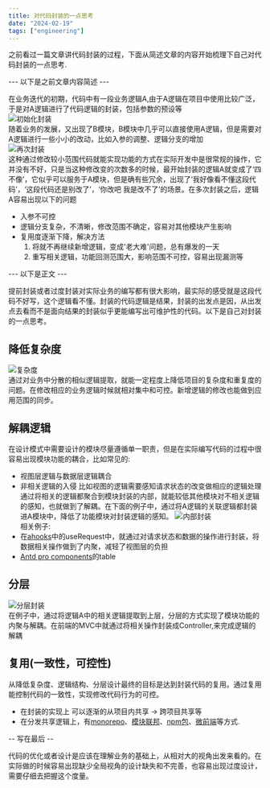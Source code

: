 ```yaml
---
title: 对代码封装的一点思考
date: "2024-02-19"
tags: ["engineering"]
---
```


之前看过一篇文章讲代码封装的过程，下面从简述文章的内容开始梳理下自己对代码封装的一点思考.

--- 以下是之前文章内容简述 ---

在业务迭代的初期，代码中有一段业务逻辑A,由于A逻辑在项目中使用比较广泛，于是对A逻辑进行了代码逻辑的封装，包括参数的预设等  
![初始化封装](/static/images/thoughtStatic/seal/initSeal.jpg)  
随着业务的发展，又出现了B模块，B模块中几乎可以直接使用A逻辑，但是需要对A逻辑进行一些小小的改动，比如入参的调整、逻辑分支的增加  
![再次封装](/static/images/thoughtStatic/seal/moreSeal.jpg)  
这种通过修改较小范围代码就能实现功能的方式在实际开发中是很常规的操作，它并没有不好，只是当这种修改变的次数多的时候，最开始封装的逻辑A就变成了‘四不像’，它似乎可以服务于A模块，但是确有些冗余，出现了‘我好像看不懂这段代码’，‘这段代码还是别改了’，‘你改吧 我是改不了’的场景。在多次封装之后，逻辑A容易出现以下的问题
* 入参不可控
* 逻辑分支复杂，不清晰，修改范围不确定，容易对其他模块产生影响
* 复用度逐渐下降，解决方法
    1. 将就不再继续新增逻辑，变成'老大难'问题，总有爆发的一天
    2. 重写相关逻辑，功能回测范围大，影响范围不可控，容易出现漏测等

--- 以下是正文 --- 

提前封装或者过度封装对实际业务的编写都有很大影响，最实际的感受就是这段代码不好写，这个逻辑看不懂。封装的代码逻辑是结果，封装的出发点是因，从出发点去看而不是面向结果的封装似乎更能编写出可维护性的代码。以下是自己对封装的一点思考。

## 降低复杂度
![复杂度](/static/images/thoughtStatic/seal/difficulty.jpg)  
通过对业务中分散的相似逻辑提取，就能一定程度上降低项目的复杂度和重复度的问题。在修改相应的业务逻辑时候就相对集中和可控。新增逻辑的修改也能做到应用范围的同步。

## 解耦逻辑
在设计模式中需要设计的模块尽量遵循单一职责，但是在实际编写代码的过程中很容易出现模块功能的耦合，比如常见的:
* 视图层逻辑与数据层逻辑耦合
* 非相关逻辑的入侵 比如视图的逻辑需要感知请求状态的改变做相应的逻辑处理  
通过将相关的逻辑都聚合到模块封装的内部，就能较低其他模块对不相关逻辑的感知，也就做到了解耦。在下面的例子中，通过将A逻辑的关联逻辑都封装进A模块中，降低了功能模块对封装逻辑的感知。
![内部封装](/static/images/thoughtStatic/seal/innerSeal.jpg)  
相关例子: 
* 在[ahooks](https://ahooks.js.org/hooks/use-request/index)中的useRequest中，就通过对请求状态和数据的操作进行封装，将数据相关操作做到了内聚，减轻了视图层的负担
* [Antd pro components](https://procomponents.ant.design/components/table#protable)的table

## 分层
![分层封装](/static/images/thoughtStatic/seal/levleSeal.jpg)  
在例子中，通过将逻辑A中的相关逻辑提取到上层，分层的方式实现了模块功能的内聚与解耦。在前端的MVC中就通过将相关操作封装成Controller,来完成逻辑的解耦

## 复用(一致性，可控性)
从降低复杂度、逻辑结构、分层设计最终的目标是达到封装代码的复用。通过复用能控制代码的一致性，实现修改代码行为的可控。
* 在封装的实现上 可以逐渐的从项目内共享 -> 跨项目共享等
* 在分发共享逻辑上，有[monorepo](https://zh.wikipedia.org/wiki/Monorepo)、[模块联邦](https://webpack.js.org/concepts/module-federation/)、[npm包](https://www.npmjs.com/)、[微前端](https://www.amazonaws.cn/knowledge/what-is-micro-frontends/)等方式.

-- 写在最后 --

代码的优化或者设计是应该在理解业务的基础上，从相对大的视角出发来看的。在实际做的时候容易出现缺少全局视角的设计缺失和不完善，也容易出现过度设计，需要仔细去把握这个度量。

